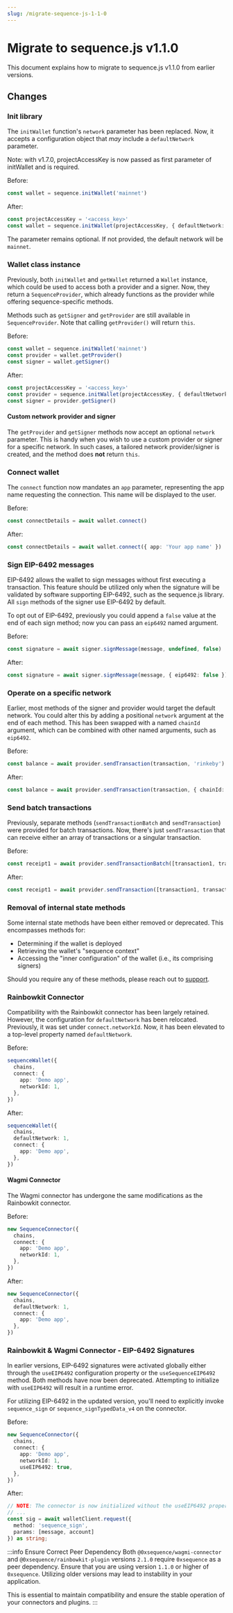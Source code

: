 ```yaml
---
slug: /migrate-sequence-js-1-1-0
---
```


# Migrate to sequence.js v1.1.0 

This document explains how to migrate to sequence.js v1.1.0 from earlier versions.

## Changes

### Init library

The `initWallet` function's `network` parameter has been replaced. Now, it accepts a configuration object that *may* include a `defaultNetwork` parameter.

Note: with v1.7.0, projectAccessKey is now passed as first parameter of initWallet and is required.

Before:

```ts
const wallet = sequence.initWallet('mainnet')
```

After:

```ts
const projectAccessKey = '<access_key>'
const wallet = sequence.initWallet(projectAccessKey, { defaultNetwork: 'mainnet' })
```

The parameter remains optional. If not provided, the default network will be `mainnet`.

### Wallet class instance

Previously, both `initWallet` and `getWallet` returned a `Wallet` instance, which could be used to access both a provider and a signer. Now, they return a `SequenceProvider`, which already functions as the provider while offering sequence-specific methods.

Methods such as `getSigner` and `getProvider` are still available in `SequenceProvider`. Note that calling `getProvider()` will return `this`.

Before:

```ts
const wallet = sequence.initWallet('mainnet')
const provider = wallet.getProvider()
const signer = wallet.getSigner()
```

After:

```ts
const projectAccessKey = '<access_key>'
const provider = sequence.initWallet(projectAccessKey, { defaultNetwork: 'mainnet' })
const signer = provider.getSigner()
```

#### Custom network provider and signer

The `getProvider` and `getSigner` methods now accept an optional `network` parameter. This is handy when you wish to use a custom provider or signer for a specific network. In such cases, a tailored network provider/signer is created, and the method does **not** return `this`.

### Connect wallet

The `connect` function now mandates an `app` parameter, representing the app name requesting the connection. This name will be displayed to the user.

Before:

```ts
const connectDetails = await wallet.connect()
```

After:

```ts
const connectDetails = await wallet.connect({ app: 'Your app name' })
```

### Sign EIP-6492 messages

EIP-6492 allows the wallet to sign messages without first executing a transaction. This feature should be utilized only when the signature will be validated by software supporting EIP-6492, such as the sequence.js library. All `sign` methods of the signer use EIP-6492 by default.

To opt out of EIP-6492, previously you could append a `false` value at the end of each sign method; now you can pass an `eip6492` named argument.

Before:

```ts
const signature = await signer.signMessage(message, undefined, false)
```

After:

```ts
const signature = await signer.signMessage(message, { eip6492: false })
```

### Operate on a specific network

Earlier, most methods of the signer and provider would target the default network. You could alter this by adding a positional `network` argument at the end of each method. This has been swapped with a named `chainId` argument, which can be combined with other named arguments, such as `eip6492`.

Before:

```ts
const balance = await provider.sendTransaction(transaction, 'rinkeby')
```

After:

```ts
const balance = await provider.sendTransaction(transaction, { chainId: 'rinkeby' })
```

### Send batch transactions

Previously, separate methods (`sendTransactionBatch` and `sendTransaction`) were provided for batch transactions. Now, there's just `sendTransaction` that can receive either an array of transactions or a singular transaction.

Before:

```ts
const receipt1 = await provider.sendTransactionBatch([transaction1, transaction2])
```

After:

```ts
const receipt1 = await provider.sendTransaction([transaction1, transaction2])
```

### Removal of internal state methods

Some internal state methods have been either removed or deprecated. This encompasses methods for:

- Determining if the wallet is deployed
- Retrieving the wallet's "sequence context"
- Accessing the "inner configuration" of the wallet (i.e., its comprising signers)

Should you require any of these methods, please reach out to [support](./support).

### Rainbowkit Connector

Compatibility with the Rainbowkit connector has been largely retained. However, the configuration for `defaultNetwork` has been relocated. Previously, it was set under `connect.networkId`. Now, it has been elevated to a top-level property named `defaultNetwork`.

Before:

```ts
sequenceWallet({
  chains,
  connect: {
    app: 'Demo app',
    networkId: 1,
  },
})
```

After:

```ts
sequenceWallet({
  chains,
  defaultNetwork: 1,
  connect: {
    app: 'Demo app',
  },
})
```

#### Wagmi Connector

The Wagmi connector has undergone the same modifications as the Rainbowkit connector.

Before:

```ts
new SequenceConnector({
  chains,
  connect: {
    app: 'Demo app',
    networkId: 1,
  },
})
```

After:

```ts
new SequenceConnector({
  chains,
  defaultNetwork: 1,
  connect: {
    app: 'Demo app',
  },
})
```

### Rainbowkit & Wagmi Connector - EIP-6492 Signatures

In earlier versions, EIP-6492 signatures were activated globally either through the `useEIP6492` configuration property or the `useSequenceEIP6492` method. Both methods have now been deprecated. Attempting to initialize with `useEIP6492` will result in a runtime error.

For utilizing EIP-6492 in the updated version, you'll need to explicitly invoke `sequence_sign` or `sequence_signTypedData_v4` on the connector.

Before:

```ts
new SequenceConnector({
  chains,
  connect: {
    app: 'Demo app',
    networkId: 1,
    useEIP6492: true,
  },
})
```

After:

```ts
// NOTE: The connector is now initialized without the useEIP6492 property.
// ...
const sig = await walletClient.request({
  method: 'sequence_sign',
  params: [message, account]
}) as string;
```

:::info Ensure Correct Peer Dependency
Both `@0xsequence/wagmi-connector` and `@0xsequence/rainbowkit-plugin` versions `2.1.0` require `0xsequence` as a peer dependency. Ensure that you are using version `1.1.0` or higher of `0xsequence`. Utilizing older versions may lead to instability in your application.

This is essential to maintain compatibility and ensure the stable operation of your connectors and plugins.
:::
